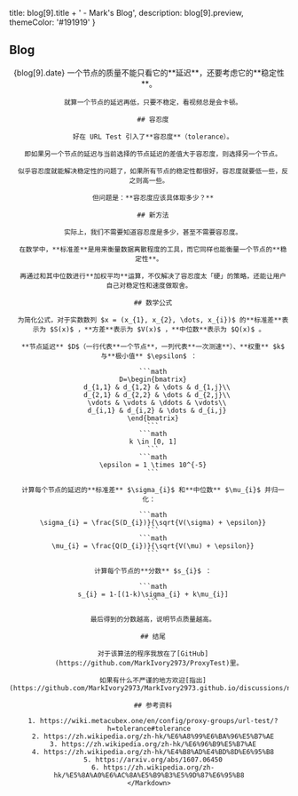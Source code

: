 
  title: blog[9].title + ' - Mark\'s Blog',
  description: blog[9].preview,
  themeColor: '#191919'
}

<div className='h'>
  <h2>Blog</h2>
  <Content>
    <Header id={9} type='blog' alt={blog[9].header} />
    <Title id={9} type='blog'>{blog[9].title}</Title>
    <Date>{blog[9].date}</Date>
    <Markdown>
      一个节点的质量不能只看它的**延迟**，还要考虑它的**稳定性**。

      就算一个节点的延迟再低，只要不稳定，看视频总是会卡顿。

      ## 容忍度

      好在 URL Test 引入了**容忍度**（tolerance）。
      
      即如果另一个节点的延迟与当前选择的节点延迟的差值大于容忍度，则选择另一个节点。
      
      似乎容忍度就能解决稳定性的问题了，如果所有节点的稳定性都很好，容忍度就要低一些，反之则高一些。

      但问题是：**容忍度应该具体取多少？**

      ## 新方法

      实际上，我们不需要知道容忍度是多少，甚至不需要容忍度。

      在数学中，**标准差**是用来衡量数据离散程度的工具，而它同样也能衡量一个节点的**稳定性**。
      
      再通过和其中位数进行**加权平均**运算，不仅解决了容忍度太「硬」的策略，还能让用户自己对稳定性和速度做取舍。

      ## 数学公式

      为简化公式，对于实数数列 $x = (x_{1}, x_{2}, \dots, x_{i})$ 的**标准差**表示为 $S(x)$ ，**方差**表示为 $V(x)$ ，**中位数**表示为 $Q(x)$ 。
      
      **节点延迟** $D$（一行代表**一个节点**，一列代表**一次测速**）、**权重** $k$ 与**极小值** $\epsilon$ ：

      ```math
      D=\begin{bmatrix}
        d_{1,1} & d_{1,2} & \dots & d_{1,j}\\
        d_{2,1} & d_{2,2} & \dots & d_{2,j}\\
        \vdots & \vdots & \ddots & \vdots\\
        d_{i,1} & d_{i,2} & \dots & d_{i,j}
      \end{bmatrix}
      ```
      ```math
      k \in [0, 1]
      ```
      ```math
      \epsilon = 1 \times 10^{-5}
      ```

      计算每个节点的延迟的**标准差** $\sigma_{i}$ 和**中位数** $\mu_{i}$ 并归一化：

      ```math
      \sigma_{i} = \frac{S(D_{i})}{\sqrt{V(\sigma) + \epsilon}}
      ```
      ```math
      \mu_{i} = \frac{Q(D_{i})}{\sqrt{V(\mu) + \epsilon}}
      ```

      计算每个节点的**分数** $s_{i}$ ：

      ```math
      s_{i} = 1-[(1-k)\sigma_{i} + k\mu_{i}]
      ```

      最后得到的分数越高，说明节点质量越高。

      ## 结尾

      对于该算法的程序我放在了[GitHub](https://github.com/MarkIvory2973/ProxyTest)里。

      如果有什么不严谨的地方欢迎[指出](https://github.com/MarkIvory2973/MarkIvory2973.github.io/discussions/new/choose)

      ## 参考资料

      1. https://wiki.metacubex.one/en/config/proxy-groups/url-test/?h=tolerance#tolerance
      2. https://zh.wikipedia.org/zh-hk/%E6%A8%99%E6%BA%96%E5%B7%AE
      3. https://zh.wikipedia.org/zh-hk/%E6%96%B9%E5%B7%AE
      4. https://zh.wikipedia.org/zh-hk/%E4%B8%AD%E4%BD%8D%E6%95%B8
      5. https://arxiv.org/abs/1607.06450
      6. https://zh.wikipedia.org/zh-hk/%E5%8A%A0%E6%AC%8A%E5%B9%B3%E5%9D%87%E6%95%B8
    </Markdown>
  </Content>
</div>
